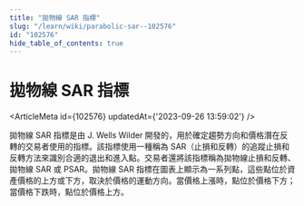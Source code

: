 ```yaml
---
title: "拋物線 SAR 指標"
slug: "/learn/wiki/parabolic-sar--102576"
id: "102576"
hide_table_of_contents: true
---
```



# 拋物線 SAR 指標

<ArticleMeta id={102576} updatedAt={'2023-09-26 13:59:02'} />
<div className='border-solid border-b border-t-0 my-4 border-[var(--ifm-color-gray-300)]' />

拋物線 SAR 指標是由 J. Wells Wilder 開發的，用於確定趨勢方向和價格潛在反轉的交易者使用的指標。該指標使用一種稱為 SAR（止損和反轉）的追蹤止損和反轉方法來識別合適的退出和進入點。交易者還將該指標稱為拋物線止損和反轉、拋物線 SAR 或 PSAR。拋物線 SAR 指標在圖表上顯示為一系列點，這些點位於資產價格的上方或下方，取決於價格的運動方向。當價格上漲時，點位於價格下方；當價格下跌時，點位於價格上方。
